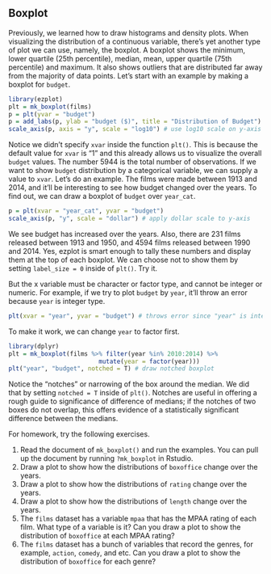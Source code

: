 ## Boxplot

Previously, we learned how to draw histograms and density plots. When visualizing 
the distribution of a continuous variable, there's yet another type of plot we 
can use, namely, the boxplot. A boxplot shows the minimum, lower quartile 
(25th percentile), median, mean, upper quartile (75th percentile) and maximum.
It also shows outliers that are distributed far away from the majority of data 
points. Let's start with an example by making a boxplot for `budget`.
```r
library(ezplot)
plt = mk_boxplot(films)
p = plt(yvar = "budget")
p = add_labs(p, ylab = "budget ($)", title = "Distribution of Budget") 
scale_axis(p, axis = "y", scale = "log10") # use log10 scale on y-axis
```

Notice we didn't specify `xvar` inside the function `plt()`. This is because 
the default value for `xvar` is "1" and this already allows us to visualize 
the overall `budget` values. The number 5944 is the total number of 
observations. If we want to show `budget` distribution by a categorical 
variable, we can supply a value to `xvar`. Let's do an example. 
The films were made between 1913 and 2014, and it'll be interesting to see how 
budget changed over the years. To find out, we can draw a boxplot of `budget` 
over `year_cat`. 
```r
p = plt(xvar = "year_cat", yvar = "budget")
scale_axis(p, "y", scale = "dollar") # apply dollar scale to y-axis 
```

We see budget has increased over the years. Also, there are 231 films released 
between 1913 and 1950, and 4594 films released between 1990 and 2014. Yes, 
ezplot is smart enough to tally these numbers and display them at the top of 
each boxplot. We can choose not to show them by setting `label_size = 0` inside
of `plt()`. Try it.  

But the x variable must be character or factor type, and cannot be integer or 
numeric. For example, if we try to plot `budget` by `year`,  it'll throw an 
error because `year` is integer type.
```r
plt(xvar = "year", yvar = "budget") # throws error since "year" is integer
```

To make it work, we can change `year` to factor first. 
```r
library(dplyr)
plt = mk_boxplot(films %>% filter(year %in% 2010:2014) %>%
                         mutate(year = factor(year)))
plt("year", "budget", notched = T) # draw notched boxplot
```

Notice the "notches" or narrowing of the box around the median. We did that by 
setting `notched = T` inside of `plt()`. Notches are useful in offering a rough 
guide to significance of difference of medians; if the notches of two boxes do 
not overlap, this offers evidence of a statistically significant difference 
between the medians.

For homework, try the following exercises.

1. Read the document of `mk_boxplot()` and run the examples. You can pull up the 
document by running `?mk_boxplot` in Rstudio. 
2. Draw a plot to show how the distributions of `boxoffice` change over the years.
3. Draw a plot to show how the distributions of `rating` change over the years.
4. Draw a plot to show how the distributions of `length` change over the years.
5. The `films` dataset has a variable `mpaa` that has the MPAA rating of each 
film. What type of a variable is it? Can you draw a plot to show the 
distribution of `boxoffice` at each MPAA rating?
6. The `films` dataset has a bunch of variables that record the genres, 
for example, `action`, `comedy`, and etc. Can you draw a plot to show the 
distribution of `boxoffice` for each genre?

